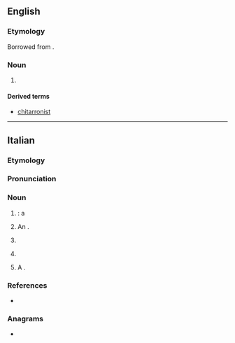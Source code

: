 ==English==

===Etymology===
Borrowed from {{bor|en|it|chitarrone}}.

===Noun===
{{en-noun}}

# {{synonym of|en|theorbo}}

====Derived terms====
* [[chitarronist]]

----

==Italian==

===Etymology===
{{af|it|chitarra|t1=guitar|-one|pos2=augmentative suffix}}

===Pronunciation===
{{it-pr}}

===Noun===
{{it-noun|m}}

# {{augmentative of|it|chitarra}}: a {{l|en|large}} {{l|en|guitar}}
# {{lb|it|pejorative}} An {{l|en|untuned}} {{l|en|guitar}}.
# {{lb|it|musical instruments}} {{syn of|it|tiorba|t=[[theorbo]]}}
# {{lb|it|figurative|pejorative}} {{l|en|poetaster}} {{gl|unskilled poet}}
#: {{syn|it|poetastro}}
#: {{hyper|it|poeta}}
# {{lb|it|figurative|pejorative}} A {{l|en|fat}} {{l|en|woman}}.
#: {{hyper|it|donna}}

===References===
* {{R:it:Trec}}

===Anagrams===
* {{anagrams|it|a=acehinorrt|notricherà|troncherai}}